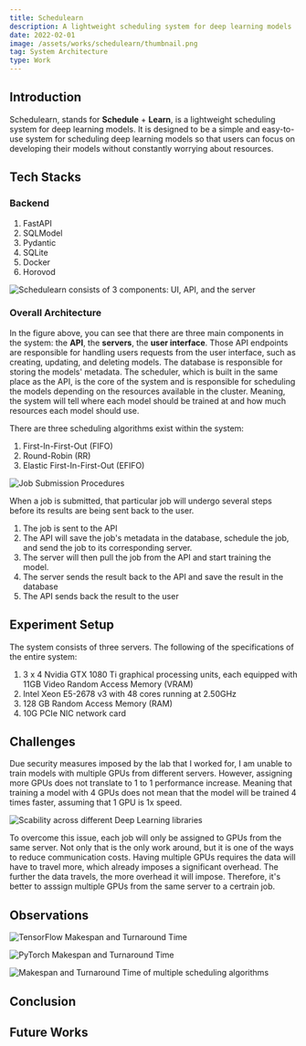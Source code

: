 ```yaml
---
title: Schedulearn
description: A lightweight scheduling system for deep learning models
date: 2022-02-01
image: /assets/works/schedulearn/thumbnail.png
tag: System Architecture
type: Work
---
```


## Introduction

Schedulearn, stands for **Schedule** + **Learn**, is a lightweight scheduling system for deep learning models.
It is designed to be a simple and easy-to-use system for scheduling deep learning models so that users can focus on developing their models without constantly worrying about resources. 

## Tech Stacks

### Backend
1. FastAPI
2. SQLModel
3. Pydantic
4. SQLite
5. Docker
6. Horovod

![Schedulearn consists of 3 components: UI, API, and the server](/assets/works/schedulearn/schedulearn-architecture.png)

### Overall Architecture

In the figure above, you can see that there are three main components in the system: the **API**, the **servers**, the **user interface**. 
Those API endpoints are responsible for handling users requests from the user interface, such as creating, updating, and deleting models.
The database is responsible for storing the models' metadata.
The scheduler, which is built in the same place as the API, is the core of the system and is responsible for scheduling the models depending on the resources available in the cluster.
Meaning, the system will tell where each model should be trained at and how much resources each model should use.

There are three scheduling algorithms exist within the system:

1. First-In-First-Out (FIFO)
2. Round-Robin (RR)
3. Elastic First-In-First-Out (EFIFO)

![Job Submission Procedures](/assets/works/schedulearn/submission-procedure.png "Job Submission Procedures")

When a job is submitted, that particular job will undergo several steps before its results are being sent back to the user.

1. The job is sent to the API
2. The API will save the job's metadata in the database, schedule the job, and send the job to its corresponding server. 
3. The server will then pull the job from the API and start training the model.
4. The server sends the result back to the API and save the result in the database
5. The API sends back the result to the user

## Experiment Setup

The system consists of three servers. The following of the specifications of the entire system:

1. 3 x 4 Nvidia GTX 1080 Ti graphical processing units, each equipped with 11GB Video Random Access Memory (VRAM)
2. Intel Xeon E5-2678 v3 with 48 cores running at 2.50GHz
3. 128 GB Random Access Memory (RAM)
4. 10G PCIe NIC network card

## Challenges

Due security measures imposed by the lab that I worked for, I am unable to train models with multiple GPUs from different servers. 
However, assigning more GPUs does not translate to 1 to 1 performance increase. Meaning that training a model with 4 GPUs does not mean that the model will be trained 4 times faster, assuming that 1 GPU is 1x speed. 

![Scability across different Deep Learning libraries](/assets/works/schedulearn/scalability.png "Scability across different Deep Learning libraries")

To overcome this issue, each job will only be assigned to GPUs from the same server. 
Not only that is the only work around, but it is one of the ways to reduce communication costs.
Having multiple GPUs requires the data will have to travel more, which already imposes a significant overhead.
The further the data travels, the more overhead it will impose. Therefore, it's better to asssign multiple GPUs from the same server to a certrain job.

## Observations

![TensorFlow Makespan and Turnaround Time](/assets/works/schedulearn/tf.png "TensorFlow Makespan and Turnaround Time")

![PyTorch Makespan and Turnaround Time](/assets/works/schedulearn/py.png "PyTorch Makespan and Turnaround Time")

![Makespan and Turnaround Time of multiple scheduling algorithms](/assets/works/schedulearn/algo-comparison.png "Makespan and Turnaround Time of multiple scheduling algorithms")

## Conclusion

## Future Works